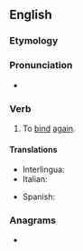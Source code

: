 ==English==

===Etymology===
{{prefix|en|re|bind}}

===Pronunciation===
* {{IPA|en|/ˈɹibaɪnd/}}

===Verb===
{{en-verb|rebinds|rebinding|rebound}}

# To [[bind]] [[again]].

====Translations====
{{trans-top|to bind again}}
* Interlingua: {{t|ia|religar}}
* Italian: {{t|it|rifasciare}}
{{trans-mid}}
* Spanish: {{t+|es|reencuadernar}}
{{trans-bottom}}

===Anagrams===
* {{anagrams|en|a=bdeinr|Birden|bendir|binder|brined|inbred}}